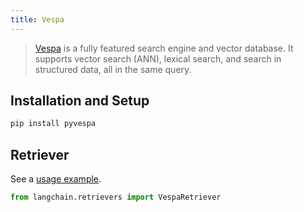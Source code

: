 ```yaml
---
title: Vespa
---
```


>[Vespa](https://vespa.ai/) is a fully featured search engine and vector database.
> It supports vector search (ANN), lexical search, and search in structured data, all in the same query.

## Installation and Setup


```bash
pip install pyvespa
```



## Retriever

See a [usage example](/oss/javascript/integrations/retrievers/vespa).

```python
from langchain.retrievers import VespaRetriever
```

